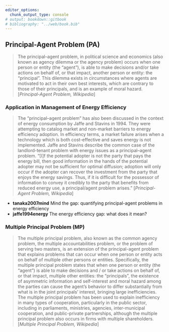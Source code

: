 ```yaml
---
editor_options:
  chunk_output_type: console
# output: bookdown::gitbook
# bibliography: "../web/book.bib"
---
```


## Principal-Agent Problem (PA)

> The principal–agent problem, in political science and economics (also known as agency dilemma or the agency problem) occurs when one person or entity (the "agent"), is able to make decisions and/or take actions on behalf of, or that impact, another person or entity: the "principal". This dilemma exists in circumstances where agents are motivated to act in their own best interests, which are contrary to those of their principals, and is an example of moral hazard. [_Principal-Agent Problem, Wikipedia_]

### Application in Management of Energy Efficiency

> The "principal–agent problem" has also been discussed in the context of energy consumption by Jaffe and Stavins in 1994. They were attempting to catalog market and non-market barriers to energy efficiency adoption. In efficiency terms, a market failure arises when a technology which is both cost-effective and saves energy is not implemented. Jaffe and Stavins describe the common case of the landlord-tenant problem with energy issues as a principal–agent problem. "[I]f the potential adopter is not the party that pays the energy bill, then good information in the hands of the potential adopter may not be sufficient for optimal diffusion; adoption will only occur if the adopter can recover the investment from the party that enjoys the energy savings. Thus, if it is difficult for the possessor of information to convey it credibly to the party that benefits from reduced energy use, a principal/agent problem arises." [_Principal-Agent Problem, Wikipedia_]

- __tanaka2007mind__ Mind the gap: quantifying principal-agent problems in energy efficiency
- __jaffe1994energy__ The energy efficiency gap: what does it mean?

### Multiple Principal Problem (MP)

> The multiple principal problem, also known as the common agency problem, the multiple accountabilities problem, or the problem of serving two masters, is an extension of the principal-agent problem that explains problems that can occur when one person or entity acts on behalf of multiple other persons or entities. Specifically, the multiple principal problem states that when one person or entity (the "agent") is able to make decisions and / or take actions on behalf of, or that impact, multiple other entities: the "principals", the existence of asymmetric information and self-interest and moral hazard among the parties can cause the agent's behavior to differ substantially from what is in the joint principals' interest, bringing large inefficiencies. The multiple principal problem has been used to explain inefficiency in many types of cooperation, particularly in the public sector, including in parliaments, ministries, agencies, inter-municipal cooperation, and public-private partnerships, although the multiple principal problem also occurs in firms with multiple shareholders. [_Multiple Principal Problem, Wikipedia_]
